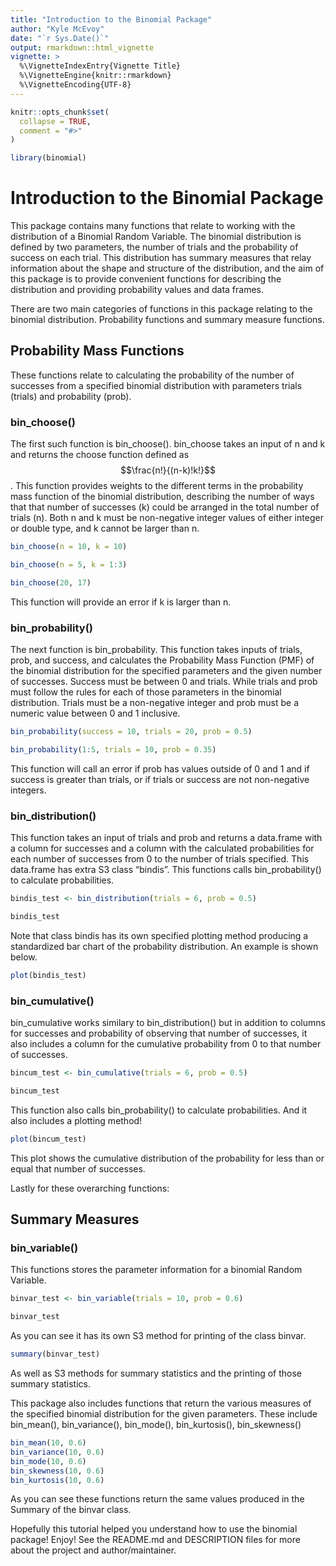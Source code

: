 ```yaml
---
title: "Introduction to the Binomial Package"
author: "Kyle McEvoy"
date: "`r Sys.Date()`"
output: rmarkdown::html_vignette
vignette: >
  %\VignetteIndexEntry{Vignette Title}
  %\VignetteEngine{knitr::rmarkdown}
  %\VignetteEncoding{UTF-8}
---
```


```r
knitr::opts_chunk$set(
  collapse = TRUE,
  comment = "#>"
)

library(binomial)
```

# Introduction to the Binomial Package

This package contains many functions that relate to working with the distribution of a Binomial Random Variable. The binomial distribution is defined by two parameters, the number of trials and the probability of success on each trial. This distribution has summary measures that relay information about the shape and structure of the distribution, and the aim of this package is to provide convenient functions for describing the distribution and providing probability values and data frames.

There are two main categories of functions in this package relating to the binomial distribution. Probability functions and summary measure functions.
  
## Probability Mass Functions  

These functions relate to calculating the probability of the number of successes from a specified binomial distribution with parameters trials (trials) and probability (prob).  

### bin_choose()

The first such function is bin_choose(). bin_choose takes an input of n and k and returns the choose function defined as $$\frac{n!}{(n-k)!k!}$$. This function provides weights to the different terms in the probability mass function of the binomial distribution, describing the number of ways that that number of successes (k) could be arranged in the total number of trials (n). Both n and k must be non-negative integer values of either integer or double type, and k cannot be larger than n.  

```r
bin_choose(n = 10, k = 10)

bin_choose(n = 5, k = 1:3)

bin_choose(20, 17)


```
  
This function will provide an error if k is larger than n.  

### bin_probability()

The next function is bin_probability. This function takes inputs of trials, prob, and success, and calculates the Probability Mass Function (PMF) of the binomial distribution for the specified parameters and the given number of successes. Success must be between 0 and trials. While trials and prob must follow the rules for each of those parameters in the binomial distribution. Trials must be a non-negative integer and prob must be a numeric value between 0 and 1 inclusive.  

```r
bin_probability(success = 10, trials = 20, prob = 0.5)

bin_probability(1:5, trials = 10, prob = 0.35)
```
  
This function will call an error if prob has values outside of 0 and 1 and if success is greater than trials, or if trials or success are not non-negative integers.  
  
### bin_distribution()

This function takes an input of trials and prob and returns a data.frame with a column for successes and a column with the calculated probabilities for each number of successes from 0 to the number of trials specified. This data.frame has extra S3 class "bindis". This functions calls bin_probability() to calculate probabilities.
  
```r

bindis_test <- bin_distribution(trials = 6, prob = 0.5)

bindis_test

```

Note that class bindis has its own specified plotting method producing a standardized bar chart of the probability distribution. An example is shown below.

```r

plot(bindis_test)

```

### bin_cumulative()

bin_cumulative works similary to bin_distribution() but in addition to columns for successes and probability of observing that number of successes, it also includes a column for the cumulative probability from 0 to that number of successes.

```r

bincum_test <- bin_cumulative(trials = 6, prob = 0.5)

bincum_test

```


This function also calls bin_probability() to calculate probabilities. And it also includes a plotting method!  
```r

plot(bincum_test)

```

This plot shows the cumulative distribution of the probability for less than or equal that number of successes.

Lastly for these overarching functions:

## Summary Measures

### bin_variable()

This functions stores the parameter information for a binomial Random Variable.

```r

binvar_test <- bin_variable(trials = 10, prob = 0.6)

binvar_test

```

As you can see it has its own S3 method for printing of the class binvar.

```r

summary(binvar_test)

```

As well as S3 methods for summary statistics and the printing of those summary statistics.

This package also includes functions that return the various measures of the specified binomial distribution for the given parameters. These include bin_mean(), bin_variance(), bin_mode(), bin_kurtosis(), bin_skewness()

```r

bin_mean(10, 0.6)
bin_variance(10, 0.6)
bin_mode(10, 0.6)
bin_skewness(10, 0.6)
bin_kurtosis(10, 0.6)


```

As you can see these functions return the same values produced in the Summary of the binvar class.

Hopefully this tutorial helped you understand how to use the binomial package! Enjoy! See the README.md and DESCRIPTION files for more about the project and author/maintainer.

